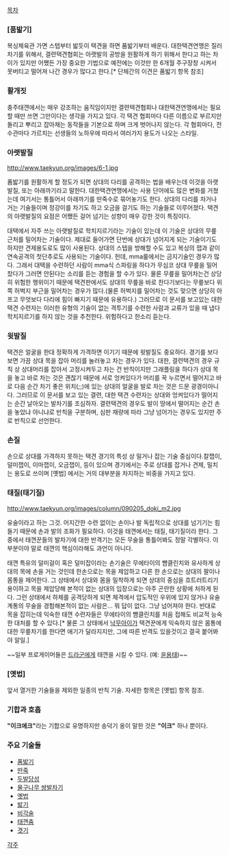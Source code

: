 [[목차]]
=== [품밟기] ===

복싱체육관 가면 스텝부터 밟듯이 택견을 하면 품밟기부터 배운다. 대한택견연맹은 질러차기를 위해서, 결련택견협회는 아랫발의 공방을 원활하게 하기 위해서 한다고 하는 차이가 있지만 어쨌든 가장 중요한 기법으로 예전에는 이것만 한 6개월 주구장창 시켜서 못버티고 떨어져 나간 경우가 많다고 한다.[* 단체간의 이견은 품밟기 항목 참조]

=== 활개짓 ===

충주태껸에서는 매우 강조하는 움직임이지만 결련택견협회나 대한택견연맹에서는 필요할 때만 쓰면 그만이다는 생각을 가지고 있다. 각 택견 협회마다 다른 이름으로 부르지만 돌리고 뿌리고 잡아채는 동작들을 기본으로 하며 크게 벗어나지 않는다. 각 협회마다, 전수관마다 가르치는 선생들의 노하우에 따라서 여러가지 용도가 나오는 스타일.

=== 아랫발질 ===

http://www.taekyun.org/images/6-1.jpg

품밟기를 원활하게 할 정도가 되면 상대의 다리를 공격하는 법을 배우는데 이것을 아랫발질, 또는 아래까기라고 말한다. 대한택견연맹에서는 사용 단어에도 많은 변화를 거쳤는데 여기서는 통틀어서 아래까기를 딴죽수로 묶어놓기도 한다. 상대의 다리를 차거나 거는 기술들이며 정강이를 차기도 하고 오금을 걸기도 하는 기술들로 이루어졌다. 택견의 아랫발질의 요점은 어쨌든 걸어 넘기는 성향이 매우 강한 것이 특징이다. 

대택에서 자주 쓰는 아랫발질로 학치지르기라는 기술이 있는데 이 기술은 상대의 무릎 근처를 밀어차는 기술이다. 제대로 들어가면 단번에 상대가 넘어지게 되는 기술이기도 하지만 견제용도로도 많이 사용된다. 상대의 스텝을 방해할 수도 있고 복싱의 잽과 같이 연속공격의 첫단추로도 사용되는 기술이다. 헌데, mma룰에서는 금지기술인 경우가 많다. 그래서 대택을 수련하던 사람이 mma식 스파링을 하다가 무심코 상대 무릎을 밀어찼다가 그러면 안된다는 소리를 듣는 경험을 할 수가 있다. 물론 무릎을 밀어차는건 상당히 위험한 행위이기 때문에 택견판에서도 상대의 무릎을 바로 찬다기보다는 무릎보다 위쪽 허벅지 부근을 밀어차는 경우가 많다.(물론 허벅지를 밀어차는 것도 맞으면 상당히 아프고 무엇보다 다리에 힘이 빠지기 때문에 유용하다.) 그러므로 이 문서를 보고있는 대한택견 수련자는 이러한 유형의 기술이 없는 격투기를 수련한 사람과 교류가 있을 때 냅다 학치지르기를 하지 않는 것을 추천한다. 위험하다고 한소리 듣는다.


=== 윗발질 ===

택견은 얼굴을 한대 정확하게 가격하면 이기기 때문에 윗발질도 중요하다. 경기를 보다보면 가끔 상대 목을 잡아 머리를 눌러놓고 차는 경우가 있다. 대한, 결련택견의 경우 규칙 상 상대머리를 잡아서 고정시켜두고 차는 건 반칙이지만 그래플링을 하다가 상대 목을 놓고 바로 차는 것은 괜찮기 때문에 서로 엉켜있다가 머리를 꾹 누르면서 떨어지고 바로 다음 순간 차기 좋은 위치(;;)에 있는 상대의 얼굴을 발로 차는 것은 드문 광경이아니다. 그러므로 이 문서를 보고 있는 결련, 대한 택견 수련자는 상대와 엉켜있다가 떨어지는 순간 날아오는 발차기를 조심하자. 결련택견의 경우도 발이 땅에서 떨어지는 순간 손을 놓았냐 아니냐로 반칙을 구분하며, 심판 재량에 따라 그냥 넘어가는 경우도 있지만 주로 반칙으로 선언한다.



=== 손질 ===

손으로 상대를 가격하지 못하는 택견 경기의 특성 상 밀거나 잡는 기술 중심이다.칼잽이, 덜미잽이, 이마잽이, 오금잽이, 등이 있으며 경기에서는 주로 상대를 잡거나 견제, 밀치는 용도로 쓰이며 [옛법] 에서는 거의 대부분을 차지하는 비중을 가지고 있다.

=== 태질(태기질) ===

http://www.taekyun.org/images/column/090205_doki_m2.jpg

유술이라고 하는 그것. 어지간한 수련 없이는 손이나 발 독립적으로 상대를 넘기기는 힘들기 때문에 손과 발의 조화가 필요하다. 이것을 태껸에서는 태질, 태기질이라 한다. 그중에서 태껸꾼들의 발차기에 대한 반격기는 모든 무술을 통틀어봐도 정말 각별하다. 이 부분이야 말로 태껸의 핵심이라해도 과언이 아니다.

태껸 특유의 덜미걸이 혹은 덜미잡이라는 손기술은 무에타이의 뺨클린치와 유사하게 상대의 목에 손을 거는 것인데 한손으로는 목을 제압하고 다른 한 손으로는 상대의 팔이나 몸통을 제어한다. 그 상태에서 상대와 몸을 밀착하게 되면 상대의 중심을 흐트러트리기 용이하고 목을 제압당해 본적이 없는 상대의 입장으로는 아주 곤란한 상황에 처하게 된다. 그런 상태에서 하체를 공격당하게 되면 체격에서 압도적인 우위에 있지 않거나 유술 계통의 무술을 경험해본적이 없는 사람은… 뭐 답이 없다. 그냥 넘어져야 한다. 반대로 목을 잡히는데 익숙한 태껸 수련자들은 무에타이의 뺨클린치를 처음 접해도 비교적 능숙한 대처를 할 수 있다.[* 물론 그 상태에서 [[낙무아이]]가 택견꾼에게 익숙하지 않은 몸통에 대한 무릎차기를 한다면 애기가 달라지지만, 그에 따른 반격도 있을것이고 결국 붙어봐야 알일.]

~~일부 프로게이머들은 [[드라군]]에게 태껸을 시킬 수 있다. (예: [[윤용태]])~~

=== [옛법] ===

앞서 열거한 기술들을 제외한 일종의 반칙 기술. 자세한 항목은 [옛법] 항목 참조.

=== 기합과 호흡 ===
'''"이크에크"'''라는 기합으로 유명하지만 송덕기 옹이 말한 것은 '''"이크"''' 하나 뿐이다.

=== 주요 기술들 ===
* [[품밟기]]
* [[딴죽]]
* [[두발당성]]
* [[물구나무 쌍발차기]]
* [[옛법]]
* [[밟기]]
* [[비각술]]
* [[태껸춤]]
* [[겻기]]


[[각주]]

